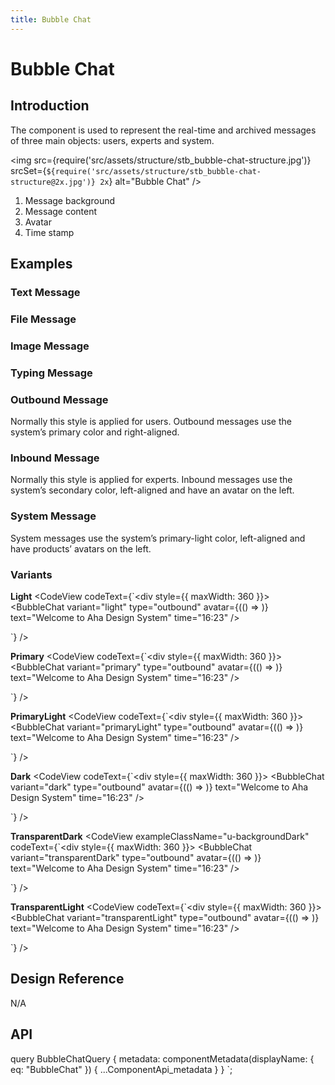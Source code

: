 ```yaml
---
title: Bubble Chat
---
```


# Bubble Chat

## Introduction

The component is used to represent the real-time and archived messages of three main objects: users, experts and system.

<img
  src={require('src/assets/structure/stb_bubble-chat-structure.jpg')}
  srcSet={`${require('src/assets/structure/stb_bubble-chat-structure@2x.jpg')} 2x`}
  alt="Bubble Chat"
/>
<ol className="u-textGray u-marginTopTiny">
  <li>
    Message background
  </li>
  <li>Message content</li>
  <li>Avatar</li>
  <li>Time stamp</li>
</ol>

## Examples

### Text Message

<CodeView codeText={textMessageBubbleChat} />

### File Message

<CodeView codeText={fileMessageBubbleChat} />

### Image Message

<CodeView codeText={imageMessageBubbleChat} />

### Typing Message

<CodeView codeText={typingMessageBubbleChat} />

### Outbound Message

Normally this style is applied for users. Outbound messages use the system’s primary color and right-aligned.

<CodeView codeText={senderMessageBubbleChat} />


### Inbound Message

Normally this style is applied for experts. Inbound messages use the system’s secondary color, left-aligned and have an avatar on the left.

<CodeView codeText={reviserMessageBubbleChat} />

### System Message

System messages use the system’s primary-light color, left-aligned and have products’ avatars on the left.

<CodeView codeText={systemMessageBubbleChat} />

### Variants

**Light**
<CodeView codeText={`<div style={{ maxWidth: 360 }}>
  <BubbleChat
    variant="light"
    type="outbound"
    avatar={(() => <Avatar size="small" className="u-backgroundPrimaryLighter u-textPrimary u-text100" text="KT" />)}
    text="Welcome to Aha Design System"
    time="16:23"
  />
</div>`} />

**Primary**
<CodeView codeText={`<div style={{ maxWidth: 360 }}>
  <BubbleChat
    variant="primary"
    type="outbound"
    avatar={(() => <Avatar size="small" className="u-backgroundPrimaryLighter u-textPrimary u-text100" text="KT" />)}
    text="Welcome to Aha Design System"
    time="16:23"
  />
</div>`} />

**PrimaryLight**
<CodeView codeText={`<div style={{ maxWidth: 360 }}>
  <BubbleChat
    variant="primaryLight"
    type="outbound"
    avatar={(() => <Avatar size="small" className="u-backgroundPrimaryLighter u-textPrimary u-text100" text="KT" />)}
    text="Welcome to Aha Design System"
    time="16:23"
  />
</div>`} />

**Dark**
<CodeView codeText={`<div style={{ maxWidth: 360 }}>
  <BubbleChat
    variant="dark"
    type="outbound"
    avatar={(() => <Avatar size="small" className="u-backgroundPrimaryLighter u-textPrimary u-text100" text="KT" />)}
    text="Welcome to Aha Design System"
    time="16:23"
  />
</div>`} />

**TransparentDark**
<CodeView exampleClassName="u-backgroundDark" codeText={`<div style={{ maxWidth: 360 }}>
  <BubbleChat
    variant="transparentDark"
    type="outbound"
    avatar={(() => <Avatar size="small" className="u-backgroundPrimaryLighter u-textPrimary u-text100" text="KT" />)}
    text="Welcome to Aha Design System"
    time="16:23"
  />
</div>`} />

**TransparentLight**
<CodeView codeText={`<div style={{ maxWidth: 360 }}>
  <BubbleChat
    variant="transparentLight"
    type="outbound"
    avatar={(() => <Avatar size="small" className="u-backgroundPrimaryLighter u-textPrimary u-text100" text="KT" />)}
    text="Welcome to Aha Design System"
    time="16:23"
  />
</div>`} />


## Design Reference

N/A


## API

<ComponentApi metadata={props.data.metadata} />


  query BubbleChatQuery {
    metadata: componentMetadata(displayName: { eq: "BubbleChat" }) {
      ...ComponentApi_metadata
    }
  }
`;
